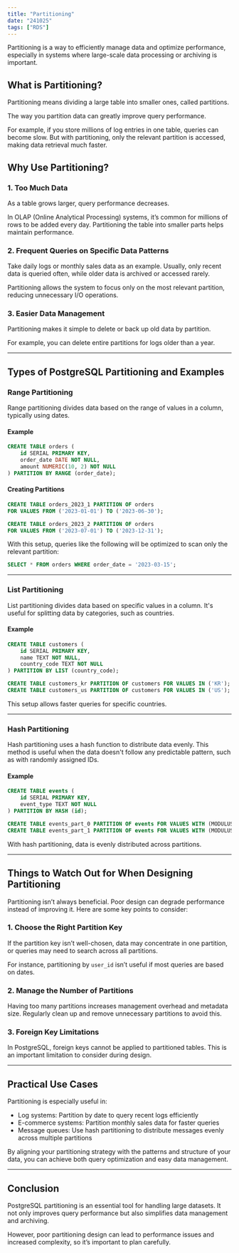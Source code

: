 ```yaml
---
title: "Partitioning"
date: "241025"
tags: ["RDS"]
---
```


Partitioning is a way to efficiently manage data and optimize performance, especially in systems where large-scale data processing or archiving is important.

## What is Partitioning?

Partitioning means dividing a large table into smaller ones, called partitions.

The way you partition data can greatly improve query performance.

For example, if you store millions of log entries in one table, queries can become slow. But with partitioning, only the relevant partition is accessed, making data retrieval much faster.

## Why Use Partitioning?

### 1. Too Much Data

As a table grows larger, query performance decreases.

In OLAP (Online Analytical Processing) systems, it’s common for millions of rows to be added every day. Partitioning the table into smaller parts helps maintain performance.

### 2. Frequent Queries on Specific Data Patterns

Take daily logs or monthly sales data as an example. Usually, only recent data is queried often, while older data is archived or accessed rarely.

Partitioning allows the system to focus only on the most relevant partition, reducing unnecessary I/O operations.

### 3. Easier Data Management

Partitioning makes it simple to delete or back up old data by partition.

For example, you can delete entire partitions for logs older than a year.

---

## Types of PostgreSQL Partitioning and Examples

### Range Partitioning

Range partitioning divides data based on the range of values in a column, typically using dates.

#### Example

```sql
CREATE TABLE orders (
    id SERIAL PRIMARY KEY,
    order_date DATE NOT NULL,
    amount NUMERIC(10, 2) NOT NULL
) PARTITION BY RANGE (order_date);
```

#### Creating Partitions

```sql
CREATE TABLE orders_2023_1 PARTITION OF orders
FOR VALUES FROM ('2023-01-01') TO ('2023-06-30');

CREATE TABLE orders_2023_2 PARTITION OF orders
FOR VALUES FROM ('2023-07-01') TO ('2023-12-31');
```

With this setup, queries like the following will be optimized to scan only the relevant partition:

```sql
SELECT * FROM orders WHERE order_date = '2023-03-15';
```

---

### List Partitioning

List partitioning divides data based on specific values in a column. It's useful for splitting data by categories, such as countries.

#### Example

```sql
CREATE TABLE customers (
    id SERIAL PRIMARY KEY,
    name TEXT NOT NULL,
    country_code TEXT NOT NULL
) PARTITION BY LIST (country_code);

CREATE TABLE customers_kr PARTITION OF customers FOR VALUES IN ('KR');
CREATE TABLE customers_us PARTITION OF customers FOR VALUES IN ('US');
```

This setup allows faster queries for specific countries.

---

### Hash Partitioning

Hash partitioning uses a hash function to distribute data evenly. This method is useful when the data doesn't follow any predictable pattern, such as with randomly assigned IDs.

#### Example

```sql
CREATE TABLE events (
    id SERIAL PRIMARY KEY,
    event_type TEXT NOT NULL
) PARTITION BY HASH (id);

CREATE TABLE events_part_0 PARTITION OF events FOR VALUES WITH (MODULUS 4, REMAINDER 0);
CREATE TABLE events_part_1 PARTITION OF events FOR VALUES WITH (MODULUS 4, REMAINDER 1);
```

With hash partitioning, data is evenly distributed across partitions.

---

## Things to Watch Out for When Designing Partitioning

Partitioning isn’t always beneficial. Poor design can degrade performance instead of improving it. Here are some key points to consider:

### 1. Choose the Right Partition Key

If the partition key isn’t well-chosen, data may concentrate in one partition, or queries may need to search across all partitions.

For instance, partitioning by `user_id` isn’t useful if most queries are based on dates.

### 2. Manage the Number of Partitions

Having too many partitions increases management overhead and metadata size. Regularly clean up and remove unnecessary partitions to avoid this.

### 3. Foreign Key Limitations

In PostgreSQL, foreign keys cannot be applied to partitioned tables. This is an important limitation to consider during design.

---

## Practical Use Cases

Partitioning is especially useful in:

- Log systems: Partition by date to query recent logs efficiently
- E-commerce systems: Partition monthly sales data for faster queries
- Message queues: Use hash partitioning to distribute messages evenly across multiple partitions

By aligning your partitioning strategy with the patterns and structure of your data, you can achieve both query optimization and easy data management.

---

## Conclusion

PostgreSQL partitioning is an essential tool for handling large datasets. It not only improves query performance but also simplifies data management and archiving.

However, poor partitioning design can lead to performance issues and increased complexity, so it’s important to plan carefully.
